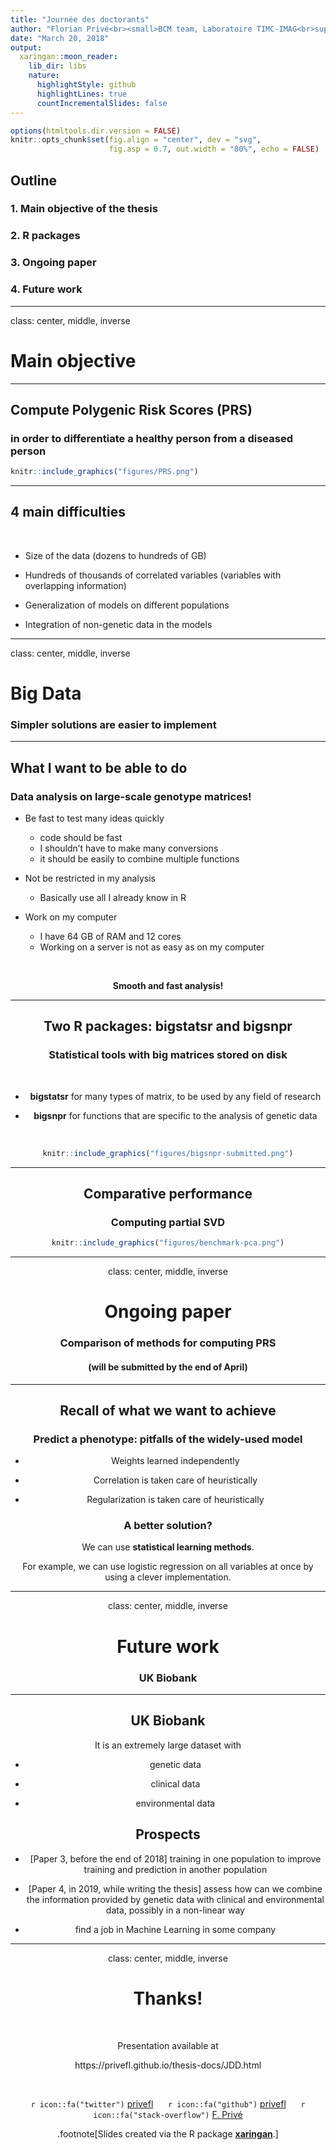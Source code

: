 ```yaml
---
title: "Journée des doctorants"
author: "Florian Privé<br><small>BCM team, Laboratoire TIMC-IMAG<br>supervised by Michael Blum (BCM) and Hugues Aschard (Institut Pasteur)</small>"
date: "March 20, 2018"
output:
  xaringan::moon_reader:
    lib_dir: libs
    nature:
      highlightStyle: github
      highlightLines: true
      countIncrementalSlides: false
---
```


```r
options(htmltools.dir.version = FALSE)
knitr::opts_chunk$set(fig.align = "center", dev = "svg",
                      fig.asp = 0.7, out.width = "80%", echo = FALSE)
```

## Outline 

### 1. Main objective of the thesis

### 2. R packages

### 3. Ongoing paper

### 4. Future work

---

class: center, middle, inverse

# Main objective

---

## Compute Polygenic Risk Scores (PRS) 
### in order to differentiate a healthy person from a diseased person

```r
knitr::include_graphics("figures/PRS.png")
```

---

## 4 main difficulties

<br>

- Size of the data (dozens to hundreds of GB)

- Hundreds of thousands of correlated variables (variables with overlapping information)

- Generalization of models on different populations

- Integration of non-genetic data in the models

---

class: center, middle, inverse

# Big Data

### Simpler solutions are easier to implement

---

## What I want to be able to do

### Data analysis on large-scale genotype matrices!

- Be fast to test many ideas quickly

    - code should be fast
    - I shouldn't have to make many conversions
    - it should be easily to combine multiple functions
    
- Not be restricted in my analysis
   
    - Basically use all I already know in R
    
- Work on my computer

    - I have 64 GB of RAM and 12 cores
    - Working on a server is not as easy as on my computer

<br><center>**Smooth and fast analysis!**

<!-- --- -->

<!-- ## Memory problem when working in R -->

<!-- <br> -->

<!-- ```{r} -->
<!-- knitr::include_graphics("figures/memory-problem.svg") -->
<!-- ``` -->

<!-- --- -->

<!-- ## Memory solution when working in R -->

<!-- <br> -->

<!-- ```{r} -->
<!-- knitr::include_graphics("figures/memory-solution.svg") -->
<!-- ``` -->

<!-- .footnote[I don't use **bigmemory** anymore but still something very similar.] -->

---

## Two R packages: bigstatsr and bigsnpr

### Statistical tools with big matrices stored on disk

<br>

- **bigstatsr** for many types of matrix, to be used by any field of research

- **bigsnpr** for functions that are specific to the analysis of genetic data

<br>

```r
knitr::include_graphics("figures/bigsnpr-submitted.png")
```

---

## Comparative performance

### Computing partial SVD

```r
knitr::include_graphics("figures/benchmark-pca.png")
```

---

class: center, middle, inverse

# Ongoing paper

### Comparison of methods for computing PRS

#### (will be submitted by the end of April)

---

## Recall of what we want to achieve

### Predict a phenotype: pitfalls of the widely-used model

- Weights learned independently

- Correlation is taken care of heuristically

- Regularization is taken care of heuristically

### A better solution?

We can use **statistical learning methods**.

For example, we can use logistic regression on all variables at once by using a clever implementation.

---

class: center, middle, inverse

# Future work

### UK Biobank

---

## UK Biobank

It is an extremely large dataset with 

 - genetic data
 
 - clinical data
 
 - environmental data

## Prospects

- [Paper 3, before the end of 2018] training in one population to improve training and prediction in another population

- [Paper 4, in 2019, while writing the thesis] assess how can we combine the information provided by genetic data with clinical and environmental data, possibly in a non-linear way

- find a job in Machine Learning in some company

---

class: center, middle, inverse

# Thanks!

<br>

Presentation available at

https://privefl.github.io/thesis-docs/JDD.html

<br>

`r icon::fa("twitter")` [privefl](https://twitter.com/privefl) &nbsp;&nbsp;&nbsp;&nbsp; `r icon::fa("github")` [privefl](https://github.com/privefl) &nbsp;&nbsp;&nbsp;&nbsp; `r icon::fa("stack-overflow")` [F. Privé](https://stackoverflow.com/users/6103040/f-priv%c3%a9)

.footnote[Slides created via the R package [**xaringan**](https://github.com/yihui/xaringan).]
